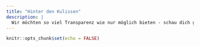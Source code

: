 ```yaml
---
title: "Hinter den Kulissen"
description: |
  Wir möchten so viel Transparenz wie nur möglich bieten - schau dich gerne bei unserer Arbeit um. 
---
```


```r
knitr::opts_chunk$set(echo = FALSE)
```
